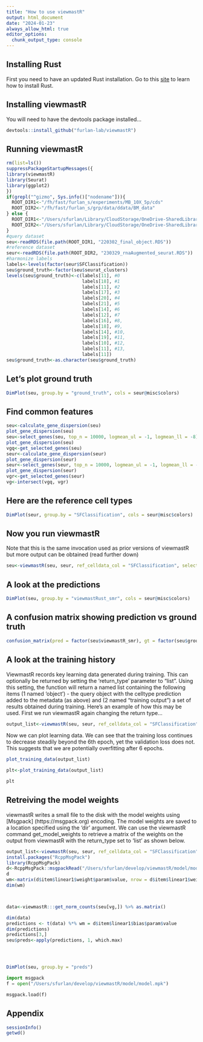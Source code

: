 ```yaml
---
title: "How to use viewmastR"
output: html_document
date: "2024-01-23"
always_allow_html: true
editor_options: 
  chunk_output_type: console
---
```


## Installing Rust

First you need to have an updated Rust installation. Go to this [site](https://www.rust-lang.org/tools/install) to learn how to install Rust.


## Installing viewmastR

You will need to have the devtools package installed...

```r
devtools::install_github("furlan-lab/viewmastR")
```


## Running viewmastR

```r
rm(list=ls())
suppressPackageStartupMessages({
library(viewmastR)
library(Seurat)
library(ggplot2)
})
if(grepl("^gizmo", Sys.info()["nodename"])){
  ROOT_DIR1<-"/fh/fast/furlan_s/experiments/MB_10X_5p/cds"
  ROOT_DIR2<-"/fh/fast/furlan_s/grp/data/ddata/BM_data"
} else {
  ROOT_DIR1<-"/Users/sfurlan/Library/CloudStorage/OneDrive-SharedLibraries-FredHutchinsonCancerCenter/Furlan_Lab - General/experiments/MB_10X_5p/cds"
  ROOT_DIR2<-"/Users/sfurlan/Library/CloudStorage/OneDrive-SharedLibraries-FredHutchinsonCancerCenter/Furlan_Lab - General/datasets/Healthy_BM_greenleaf"
}
#query dataset
seu<-readRDS(file.path(ROOT_DIR1, "220302_final_object.RDS"))
#reference dataset
seur<-readRDS(file.path(ROOT_DIR2, "230329_rnaAugmented_seurat.RDS"))
#harmonize labels
labels<-levels(factor(seur$SFClassification))
seu$ground_truth<-factor(seu$seurat_clusters)
levels(seu$ground_truth)<-c(labels[11], #0
                            labels[18], #1
                            labels[11], #2
                            labels[17], #3
                            labels[20], #4
                            labels[21], #5
                            labels[14], #6
                            labels[12], #7
                            labels[16], #8,
                            labels[18], #9,
                            labels[14], #10,
                            labels[19], #11,
                            labels[10], #12,
                            labels[11], #13,
                            labels[11])
seu$ground_truth<-as.character(seu$ground_truth)
```

## Let's plot ground truth
```r
DimPlot(seu, group.by = "ground_truth", cols = seur@misc$colors)
```


## Find common features

```r
seu<-calculate_gene_dispersion(seu)
plot_gene_dispersion(seu)
seu<-select_genes(seu, top_n = 10000, logmean_ul = -1, logmean_ll = -8)
plot_gene_dispersion(seu)
vgq<-get_selected_genes(seu)
seur<-calculate_gene_dispersion(seur)
plot_gene_dispersion(seur)
seur<-select_genes(seur, top_n = 10000, logmean_ul = -1, logmean_ll = -8)
plot_gene_dispersion(seur)
vgr<-get_selected_genes(seur)
vg<-intersect(vgq, vgr)
```

## Here are the reference cell types
```r
DimPlot(seur, group.by = "SFClassification", cols = seur@misc$colors)
```

## Now you run viewmastR

Note that this is the same invocation used as prior versions of viewmastR but more output can be obtained (read further down)
```r
seu<-viewmastR(seu, seur, ref_celldata_col = "SFClassification", selected_genes = vg)
```

## A look at the predictions
```r
DimPlot(seu, group.by = "viewmastRust_smr", cols = seur@misc$colors)
```

## A confusion matrix showing prediction vs ground truth
```r
confusion_matrix(pred = factor(seu$viewmastR_smr), gt = factor(seu$ground_truth), cols = seur@misc$colors)
```

## A look at the training history

ViewmastR records key learning data generated during training.  This can optionally be returned by setting the 'return_type' parameter to "list".  Using this setting, the function will return a named list containing the following items (1 named 'object') - the query object with the celltype prediction added to the metadata (as above) and (2 named "training output") a set of results obtained during training.  Here's an example of how this may be used.  First we run viewmastR again changing the return type...

```r
output_list<-viewmastR(seu, seur, ref_celldata_col = "SFClassification", selected_genes = vg, return_type= "list")
```

Now we can plot learning data.  We can see that the training loss continues to decrease steadily beyond the 6th epoch, yet the validation loss does not.  This suggests that we are potentially overfitting after 6 epochs.
```r
plot_training_data(output_list)

```

```r
plt<-plot_training_data(output_list)
```

```r
plt
```


## Retreiving the model weights

viewmastR writes a small file to the disk with the model weights using [Msgpack] (https://msgpack.org) encoding.  The model weights are saved to a location specified using the 'dir' argument.  We can use the viewmastR command get_model_weights to retrieve a matrix of the weights on the output from viewmastR with the return_type set to 'list' as shown below.
```r
output_list<-viewmastR(seu, seur, ref_celldata_col = "SFClassification", selected_genes = vg, return_type= "list", max_epochs = 3, dir = "/Users/sfurlan/develop/viewmastR/model")
install.packages("RcppMsgPack")
library(RcppMsgPack)
d<-RcppMsgPack::msgpackRead("/Users/sfurlan/develop/viewmastR/model/model.mpk", simplify = T)
d
wm<-matrix(d$item$linear1$weight$param$value, nrow = d$item$linear1$weight$param$shape[1], ncol = d$item$linear1$weight$param$shape[2])
dim(wm)



data<-viewmastR:::get_norm_counts(seu[vg,]) %>% as.matrix()

dim(data)
predictions <- t(data) %*% wm = d$item$linear1$bias$param$value
dim(predictions)
predictions[3,]
seu$preds<-apply(predictions, 1, which.max)




DimPlot(seu, group.by = "preds")
```

```python
import msgpack
f = open("/Users/sfurlan/develop/viewmastR/model/model.mpk")

msgpack.load(f)

```

## Appendix
```r
sessionInfo()
getwd()
```
